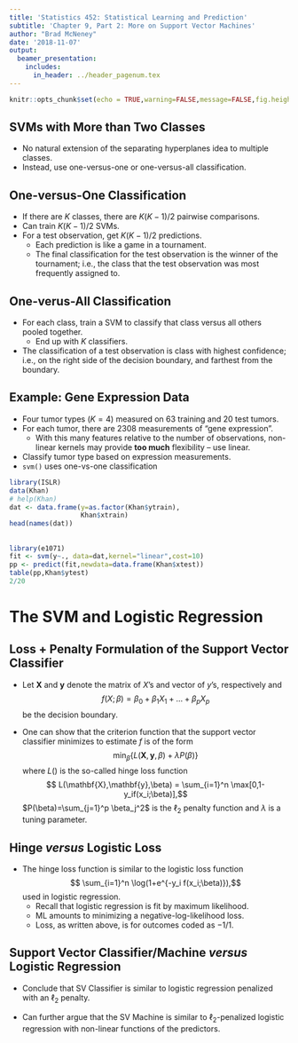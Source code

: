 ```yaml
---
title: 'Statistics 452: Statistical Learning and Prediction'
subtitle: 'Chapter 9, Part 2: More on Support Vector Machines'
author: "Brad McNeney"
date: '2018-11-07'
output: 
  beamer_presentation:
    includes:
      in_header: ../header_pagenum.tex
---
```


```r
knitr::opts_chunk$set(echo = TRUE,warning=FALSE,message=FALSE,fig.height=3,fig.width=5)
```


## SVMs with More than Two Classes

* No natural extension of the separating hyperplanes idea
to multiple classes.
* Instead, use one-versus-one or one-versus-all classification.

## One-versus-One Classification

* If there are $K$ classes, there are $K(K-1)/2$ pairwise 
comparisons. 
* Can train $K(K-1)/2$ SVMs.
* For a test observation, get $K(K-1)/2$ predictions.
    + Each prediction is like a game in a tournament.
    + The final classification for the test observation
    is the winner of the tournament; i.e., the
    class that the test observation was most frequently assigned to.
    
## One-verus-All Classification

* For each class, train a SVM to classify that class versus all others
pooled together.
    + End up with $K$ classifiers.
* The classification of a test observation is class with highest
confidence; i.e., on the right side of the decision boundary, 
and farthest from the boundary.

## Example: Gene Expression Data

* Four tumor types ($K=4$) measured on 63 training and 20 test
tumors. 
* For each tumor, there are 2308 measurements of "gene expression".
    + With this many features relative to the number of observations,
    non-linear kernels may provide **too much** flexibility -- use linear.
* Classify tumor type based on expression measurements.
* `svm()` uses one-vs-one classification

\scriptsize

```r
library(ISLR)
data(Khan)
# help(Khan)
dat <- data.frame(y=as.factor(Khan$ytrain),
                  Khan$xtrain)
head(names(dat))
```

##

\scriptsize

```r
library(e1071)
fit <- svm(y~., data=dat,kernel="linear",cost=10)
pp <- predict(fit,newdata=data.frame(Khan$xtest))
table(pp,Khan$ytest)
2/20
```

# The SVM and Logistic Regression

## Loss $+$ Penalty Formulation of the Support Vector Classifier

* Let $\mathbf{X}$ and $\mathbf{y}$ denote the 
matrix of $X$'s and vector of $y$'s, respectively
and
$$f(X;\beta) = \beta_0 + \beta_1 X_1 + \ldots + \beta_p X_p$$ 
be the decision boundary.

* One can show that 
the criterion function that the support vector classifier
minimizes to estimate $f$ is of the form
$$\min_{\beta} \{ L(\mathbf{X},\mathbf{y},\beta) + \lambda P(\beta) \}$$
where $L()$ is the so-called hinge loss function
$$ L(\mathbf{X},\mathbf{y},\beta) =  \sum_{i=1}^n \max[0,1-y_if(x_i;\beta)],$$
$P(\beta)=\sum_{j=1}^p \beta_j^2$ is the $\ell_2$ penalty function and $\lambda$ is a tuning parameter.

## Hinge _versus_ Logistic Loss

* The hinge loss function is similar to the logistic loss function
$$ \sum_{i=1}^n \log(1+e^{-y_i f(x_i;\beta)}),$$
used in logistic regression.
    + Recall that logistic regression is fit by maximum likelihood.
    + ML amounts to minimizing a negative-log-likelihood loss.
    + Loss, as written above, is for outcomes coded as $-1$/1.

\vspace*{-.2in}

\begin{center}
\includegraphics[height=2in]{Fig9_12.pdf}
\end{center}

## Support Vector Classifier/Machine _versus_ Logistic Regression

* Conclude that SV Classifier is similar to logistic regression 
penalized with an $\ell_2$ penalty.

* Can further argue that the SV Machine is similar to 
$\ell_2$-penalized
logistic regression with non-linear functions of the 
predictors.
